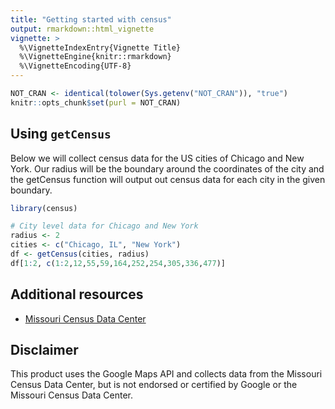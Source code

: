 ```yaml
---
title: "Getting started with census"
output: rmarkdown::html_vignette
vignette: >
  %\VignetteIndexEntry{Vignette Title}
  %\VignetteEngine{knitr::rmarkdown}
  %\VignetteEncoding{UTF-8}
---
```


```r
NOT_CRAN <- identical(tolower(Sys.getenv("NOT_CRAN")), "true")
knitr::opts_chunk$set(purl = NOT_CRAN)
```

## Using `getCensus`

Below we will collect census data for the US cities of Chicago and New York.  Our radius will be the boundary around the coordinates of the city and the getCensus function will output out census data for each city in the given boundary.

```r
library(census)

# City level data for Chicago and New York
radius <- 2
cities <- c("Chicago, IL", "New York")
df <- getCensus(cities, radius)
df[1:2, c(1:2,12,55,59,164,252,254,305,336,477)]
```


## Additional resources
* [Missouri Census Data Center](http://mcdc.missouri.edu/)

## Disclaimer
This product uses the Google Maps API and collects data from the Missouri Census Data Center, but is not endorsed or certified by Google or the Missouri Census Data Center.

